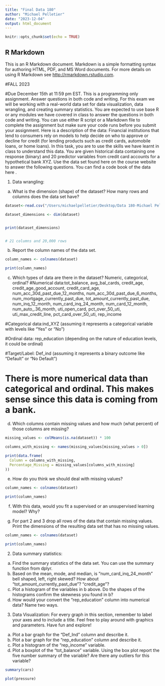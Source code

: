 ```yaml
---
title: "Final Data 180"
author: "Michael Pelletier"
date: "2023-12-04"
output: html_document
---
```


```r
knitr::opts_chunk$set(echo = TRUE)
```

## R Markdown

This is an R Markdown document. Markdown is a simple formatting syntax for authoring HTML, PDF, and MS Word documents. For more details on using R Markdown see <http://rmarkdown.rstudio.com>.

#FALL 2023

#Due December 15th at 11:59 pm EST.
This is a programming only assignment. Answer questions in both code and writing. 
For this exam we will be working with a real-world data set for data visualization, data wrangling, and creating summary statistics. You are expected to use base R or any modules we have covered in class to answer the questions in both code and writing. You can use either R script or a Markdown file to complete the assignment but make sure your code runs before you submit your assignment. 
Here is a description of the data: Financial institutions that lend to consumers rely on models to help decide on who to approve or decline for credit (for lending products such as credit cards, automobile loans, or home loans). In this task, you are to use the skills we have learnt in class to understand this data. You are given historical data containing one response (binary) and 20 predictor variables from credit card accounts for a hypothetical bank XYZ.
Use the data set found here on the course website to answer the following questions. You can find a code book of the data here . 

1.	Data wrangling:
a.	What is the dimension (shape) of the dataset?  How many rows and columns does the data set have?
```r
dataset<-read.csv("/Users/michaelpelletier/Desktop/Data 180-Michael Pelletier version2 /DATA-180-Michael-Pelletier/Final/loan_default_data_set.csv",header=T)

dataset_dimensions <- dim(dataset)


print(dataset_dimensions)


# 21 columns and 20,000 rows

```
b.	Report the column names of the data set.
```r
column_names <- colnames(dataset)

print(column_names)

```

c.	Which types of data are there in the dataset? Numeric, categorical, ordinal?
#Numerical data:tot_balance, avg_bal_cards, credit_age, credit_age_good_account, credit_card_age, num_acc_30d_past_due_12_months, num_acc_30d_past_due_6_months, num_mortgage_currently_past_due, tot_amount_currently_past_due, num_inq_12_month, num_card_inq_24_month, num_card_12_month, num_auto_.36_month, uti_open_card, pct_over_50_uti, uti_max_credit_line, pct_card_over_50_uti, rep_income

#Categorical data:ind_XYZ (assuming it represents a categorical variable with levels like "Yes" or "No")

#Ordinal data: rep_education (depending on the nature of education levels, it could be ordinal)

#Target/Label: Def_ind (assuming it represents a binary outcome like "Default" or "No Default")

# There is more numerical data than categorical and ordinal. This makes sense since this data is coming from a bank. 
d.	Which columns contain missing values and how much (what percent) of those columns are missing?
```r
missing_values <- colMeans(is.na(dataset)) * 100

columns_with_missing <- names(missing_values[missing_values > 0])

print(data.frame(
  Column = columns_with_missing,
  Percentage_Missing = missing_values[columns_with_missing]
))


```
e.	How do you think we should deal with missing values? 
```r
column_names <- colnames(dataset)

print(column_names)

```
f.	With this data, would you fit a supervised or an unsupervised learning model? Why? 

g.	For part 2 and 3 drop all rows of the data that contain missing values. Print the dimensions of the resulting data set that has no missing values.
```r
column_names <- colnames(dataset)

print(column_names)

```



2.	Data summary statistics:
a.	Find the summary statistics of the data set. You can use the summary function from dplyr. 
b.	Based on the mean, mode, and median, is “num_card_inq_24_month” bell shaped, left, right skewed? How about “tot_amount_currently_past_due”? “credit_age”? 
c.	Plot a histogram of the variables in b above. Do the shapes of the histograms confirm the skewness you found in b?
d.	How would your convert the “rep_education” column into numerical data? Name two ways. 



3.	Data Visualization:
For every graph in this section, remember to label your axes and to include a title. Feel free to play around with graphics and parameters. Have fun and explore!
a.	Plot a bar graph for the “Def_Ind” column and describe it. 
b.	Plot a bar graph for the “rep_education" column and describe it. 
c.	Plot a histogram of the “rep_income” variable.
d.	Plot a boxplot of the “tot_balance” variable. Using the box plot report the five number summary of the variable? Are there any outliers for this variable? 


```r
summary(cars)
```



```r
plot(pressure)
```

